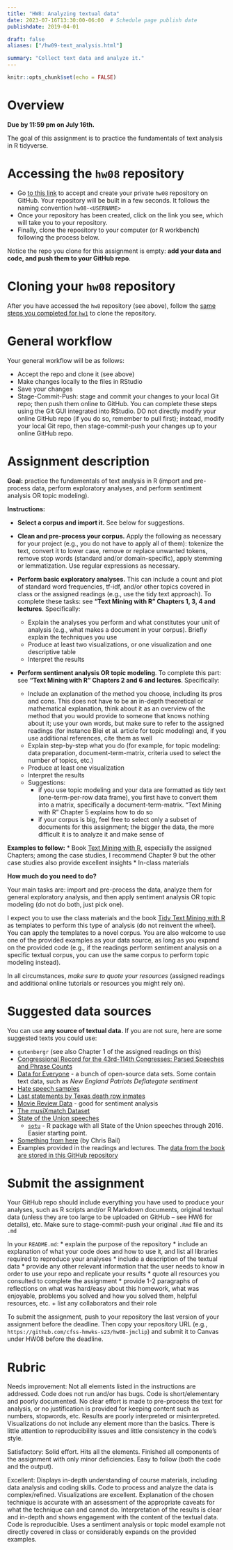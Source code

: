 ```yaml
---
title: "HW8: Analyzing textual data"
date: 2023-07-16T13:30:00-06:00  # Schedule page publish date
publishdate: 2019-04-01

draft: false
aliases: ["/hw09-text_analysis.html"]

summary: "Collect text data and analyze it."
---
```


```r
knitr::opts_chunk$set(echo = FALSE)
```

# Overview

**Due by 11:59 pm on July 16th.**

The goal of this assignment is to practice the fundamentals of text analysis in R tidyverse.


# Accessing the `hw08` repository

* Go [to this link](https://classroom.github.com/a/eey4atfa) to accept and create your private `hw08` repository on GitHub. Your repository will be built in a few seconds. It follows the naming convention `hw08-<USERNAME>`   
* Once your repository has been created, click on the link you see, which will take you to your repository. 
* Finally, clone the repository to your computer (or R workbench) following the process below.

Notice the repo you clone for this assignment is empty: **add your data and code, and push them to your GitHub repo**.


# Cloning your `hw08` repository

After you have accessed the `hw8` repository (see above), follow the [same steps you completed for `hw1`](/homework/edit-readme/) to clone the repository.


# General workflow

Your general workflow will be as follows:

* Accept the repo and clone it (see above)
* Make changes locally to the files in RStudio
* Save your changes
* Stage-Commit-Push: stage and commit your changes to your local Git repo; then push them online to GitHub. You can complete these steps using the Git GUI integrated into RStudio. DO not directly modify your online GitHub repo (if you do so, remember to pull first); instead, modify your local Git repo, then stage-commit-push your changes up to your online GitHub repo. 

# Assignment description

**Goal:** practice the fundamentals of text analysis in R (import and pre-process data, perform exploratory analyses, and perform sentiment analysis OR topic modeling).

**Instructions:**

* **Select a corpus and import it.** See below for suggestions. 

* **Clean and pre-process your corpus.** Apply the following as necessary for your project (e.g., you do not have to apply all of them): tokenize the text, convert it to lower case, remove or replace unwanted tokens, remove stop words (standard and/or domain-specific), apply stemming or lemmatization. Use regular expressions as necessary. 

* **Perform basic exploratory analyses.** This can include a count and plot of standard word frequencies, tf-idf, and/or other topics covered in class or the assigned readings (e.g., use the tidy text approach). To complete these tasks: see **“Text Mining with R” Chapters 1, 3, 4 and lectures**. Specifically:
    * Explain the analyses you perform and what constitutes your unit of analysis (e.g., what makes a document in your corpus). Briefly explain the techniques you use
    * Produce at least two visualizations, or one visualization and one descriptive table
    * Interpret the results

* **Perform sentiment analysis OR topic modeling**. To complete this part: see **“Text Mining with R” Chapters 2 and 6 and lectures**. 
Specifically:
  * Include an explanation of the method you choose, including its pros and cons. This does not have to be an in-depth theoretical or mathematical explanation, think about it as an overview of the method that you would provide to someone that knows nothing about it; use your own words, but make sure to refer to the assigned readings (for instance Blei et al. article for topic modeling) and, if you use additional references, cite them as well
  * Explain step-by-step what you do (for example, for topic modeling: data preparation, document-term-matrix, criteria used to select the number of topics, etc.)
  * Produce at least one visualization
  * Interpret the results
  * Suggestions: 
    * if you use topic modeling and your data are formatted as tidy text (one-term-per-row data frame), you first have to convert them into a matrix, specifically a document-term-matrix. "Text Mining with R”  Chapter 5 explains how to do so
    * if your corpus is big, feel free to select only a subset of documents for this assignment; the bigger the data, the more difficult it is to analyze it and make sense of 

**Examples to follow:**
* Book [Text Mining with R](https://www.tidytextmining.com/index.html), especially the assigned Chapters; among the case studies, I recommend Chapter 9 but the other case studies also provide excellent insights
* In-class materials 

**How much do you need to do?**

Your main tasks are: import and pre-process the data, analyze them for general exploratory analysis, and then apply sentiment analysis OR topic modeling (do not do both, just pick one). 

I expect you to use the class materials and the book [Tidy Text Mining with R](http://tidytextmining.com/) as templates to perform this type of analysis (do not reinvent the wheel). You can apply the templates to a novel corpus. You are also welcome to use one of the provided examples as your data source, as long as you expand on the provided code (e.g., if the readings perform sentiment analysis on a specific textual corpus, you can use the same corpus to perform topic modeling instead). 

In all circumstances, *make sure to quote your resources* (assigned readings and additional online tutorials or resources you might rely on).


# Suggested data sources

You can use **any source of textual data.** If you are not sure, here are some suggested texts you could use:

* `gutenbergr` (see also Chapter 1 of the assigned readings on this)
* [Congressional Record for the 43rd-114th Congresses: Parsed Speeches and Phrase Counts](https://data.stanford.edu/congress_text)
* [Data for Everyone](https://www.figure-eight.com/data-for-everyone/) - a bunch of open-source data sets. Some contain text data, such as *New England Patriots Deflategate sentiment*
* [Hate speech samples](https://github.com/t-davidson/hate-speech-and-offensive-language)
* [Last statements by Texas death row inmates](https://www.kaggle.com/mykhe1097/last-words-of-death-row-inmates)
* [Movie Review Data](http://www.cs.cornell.edu/people/pabo/movie-review-data/) - good for sentiment analysis
* [The musiXmatch Dataset](http://millionsongdataset.com/musixmatch/)
* [State of the Union speeches](http://www.presidency.ucsb.edu/sou.php)
    * [`sotu`](https://github.com/statsmaths/sotu) - R package with all State of the Union speeches through 2016. Easier starting point.
* [Something from here](https://docs.google.com/spreadsheets/d/1I7cvuCBQxosQK2evTcdL3qtglaEPc0WFEs6rZMx-xiE/edit#gid=0) (by Chris Bail)
* Examples provided in the readings and lectures. The [data from the book are stored in this GitHub repository](https://github.com/dgrtwo/tidy-text-mining) 


# Submit the assignment

Your GitHub repo should include everything you have used to produce your analyses, such as R scripts and/or R Markdown documents, original textual data (unless they are too large to be uploaded on GitHub – see HW6 for details), etc. Make sure to stage-commit-push your original `.Rmd` file and its `.md` 

In your `README.md`:
* explain the purpose of the repository
* include an explanation of what your code does and how to use it, and list all libraries required to reproduce your analyses 
* include a description of the textual data
* provide any other relevant information that the user needs to know in order to use your repo and replicate your results 
* quote all resources you consulted to complete the assignment
* provide 1-2 paragraphs of reflections on what was hard/easy about this homework, what was enjoyable, problems you solved and how you solved them, helpful resources, etc. + list any collaborators and their role

To submit the assignment, push to your repository the last version of your assignment before the deadline. Then copy your repository URL (e.g., `https://github.com/cfss-hmwks-s23/hw08-jmclip`) and submit it to Canvas under HW08 before the deadline.


# Rubric

Needs improvement: Not all elements listed in the instructions are addressed. Code does not run and/or has bugs. Code is short/elementary and poorly documented. No clear effort is made to pre-process the text for analysis, or no justification is provided for keeping content such as numbers, stopwords, etc. Results are poorly interpreted or misinterpreted. Visualizations do not include any element more than the basics. There is little attention to reproducibility issues and little consistency in the code's style.

Satisfactory: Solid effort. Hits all the elements. Finished all components of the assignment with only minor deficiencies. Easy to follow (both the code and the output). 

Excellent: Displays in-depth understanding of course materials, including data analysis and coding skills. Code to process and analyze the data is complex/refined. Visualizations are excellent. Explanation of the chosen technique is accurate with an assessment of the appropriate caveats for what the technique can and cannot do. Interpretation of the results is clear and in-depth and shows engagement with the content of the textual data. Code is reproducible. Uses a sentiment analysis or topic model example not directly covered in class or considerably expands on the provided examples.
